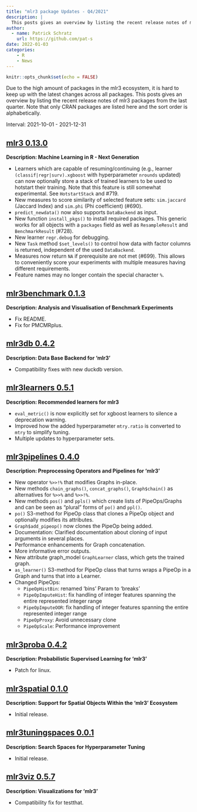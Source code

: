 ```yaml
---
title: "mlr3 package Updates - Q4/2021"
description: |
  This posts gives an overview by listing the recent release notes of mlr3 packages from the last quarter.
author:
  - name: Patrick Schratz
    url: https://github.com/pat-s
date: 2022-01-03
categories:
    - R
    - News
---
```



```r
knitr::opts_chunk$set(echo = FALSE)
```

Due to the high amount of packages in the mlr3 ecosystem, it is hard to keep up with the latest changes across all packages.
This posts gives an overview by listing the recent release notes of mlr3 packages from the last quarter.
Note that only CRAN packages are listed here and the sort order is alphabetically.

Interval: 2021-10-01 - 2021-12-31

## [mlr3 0.13.0](https://github.com/mlr-org/mlr3)

**Description: Machine Learning in R - Next Generation**

* Learners which are capable of resuming/continuing (e.g.,
  learner `(classif|regr|surv).xgboost` with hyperparameter `nrounds` updated)
  can now optionally store a stack of trained learners to be used to hotstart
  their training. Note that this feature is still somewhat experimental.
  See `HotstartStack` and #719.
* New measures to score similarity of selected feature sets:
  `sim.jaccard` (Jaccard Index) and `sim.phi` (Phi coefficient) (#690).
* `predict_newdata()` now also supports `DataBackend` as input.
* New function `install_pkgs()` to install required packages. This generic works
  for all objects with a `packages` field as well as `ResampleResult` and
  `BenchmarkResult` (#728).
* New learner `regr.debug` for debugging.
* New `Task` method `$set_levels()` to control how data with factor columns
  is returned, independent of the used `DataBackend`.
* Measures now return `NA` if prerequisite are not met (#699).
  This allows to conveniently score your experiments with  multiple measures
  having different requirements.
* Feature names may no longer contain the special character `%`.


## [mlr3benchmark 0.1.3](https://github.com/mlr-org/mlr3benchmark)

**Description: Analysis and Visualisation of Benchmark Experiments**

* Fix README.
* Fix for PMCMRplus.


## [mlr3db 0.4.2](https://github.com/mlr-org/mlr3db)

**Description: Data Base Backend for 'mlr3'**

* Compatibility fixes with new duckdb version.


## [mlr3learners 0.5.1](https://github.com/mlr-org/mlr3learners)

**Description: Recommended learners for mlr3**

* `eval_metric()` is now explicitly set for xgboost learners to silence a
  deprecation warning.
* Improved how the added hyperparameter `mtry.ratio` is converted to `mtry` to
  simplify tuning.
* Multiple updates to hyperparameter sets.


## [mlr3pipelines 0.4.0](https://github.com/mlr-org/mlr3pipelines)

**Description: Preprocessing Operators and Pipelines for 'mlr3'**

* New operator `%>>!%` that modifies Graphs in-place.
* New methods `chain_graphs()`, `concat_graphs()`, `Graph$chain()` as alternatives for `%>>%` and `%>>!%`.
* New methods `pos()` and `ppls()` which create lists of PipeOps/Graphs and can be seen as "plural" forms of `po()` and `ppl()`.
* `po()` S3-method for PipeOp class that clones a PipeOp object and optionally modifies its attributes.
* `Graph$add_pipeop()` now clones the PipeOp being added.
* Documentation: Clarified documentation about cloning of input arguments in several places.
* Performance enhancements for Graph concatenation.
* More informative error outputs.
* New attribute graph_model `GraphLearner` class, which gets the trained graph.
* `as_learner()` S3-method for PipeOp class that turns wraps a PipeOp in a Graph and turns that into a Learner.
* Changed PipeOps:
  - `PipeOpHistBin`: renamed 'bins' Param to 'breaks'
  - `PipeOpImputeHist`: fix handling of integer features spanning the entire represented integer range
  - `PipeOpImputeOOR`: fix handling of integer features spanning the entire represented integer range
  - `PipeOpProxy`: Avoid unnecessary clone
  - `PipeOpScale`: Performance improvement


## [mlr3proba 0.4.2](https://github.com/mlr-org/mlr3proba)

**Description: Probabilistic Supervised Learning for 'mlr3'**

* Patch for linux.


## [mlr3spatial 0.1.0](https://github.com/mlr-org/mlr3spatial)

**Description: Support for Spatial Objects Within the 'mlr3' Ecosystem**

* Initial release.


## [mlr3tuningspaces 0.0.1](https://github.com/mlr-org/mlr3tuningspaces)

**Description: Search Spaces for Hyperparameter Tuning**

* Initial release.


## [mlr3viz 0.5.7](https://github.com/mlr-org/mlr3viz)

**Description: Visualizations for 'mlr3'**

* Compatibility fix for testthat.



